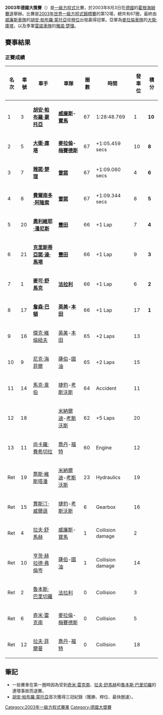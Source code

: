{{coord|49|19|40|N|8|33|57|E|source:kolossus-nowiki|display=title}}
{{Infobox Grand Prix race report
|Type          = F1
|Country       = Germany
|Grand Prix    = 德國
|Date          = 8月3日
|Year          = 2003
|Image         = Hockenheim2012.svg
|Official name = Großer [[美孚1號|Mobil 1]] Preis von Deutschland
|Race_No       = 12
|Season_No     = 16
|Location      = [[德國|德國]][[霍肯海姆|霍肯海姆]][[霍根海姆賽道|霍根海姆賽道]]
|Course        = 永久性賽道
|Course_mi     = 2.842
|Course_km     = 4.574
|Distance_laps = 67
|Distance_mi   = 190.414
|Distance_km   = 306.458
|Weather       = 良好
|Pole_Driver   = [[胡安·帕布羅·蒙托亞|胡安·帕布羅·蒙托亞]]
|Pole_Team     = [[威廉斯車隊|威廉斯]]-[[寶馬索伯車隊|寶馬]]
|Pole_Time     = 1:15.167
|Pole_Country  = Colombia
|Fast_Driver   = [[胡安·帕布羅·蒙托亞|胡安·帕布羅·蒙托亞]]
|Fast_Team     = [[威廉斯車隊|威廉斯]]-[[寶馬索伯車隊|寶馬]]
|Fast_Time     = 1:14.917
|Fast_Lap      =
|Fast_Country  = Colombia
|First_Driver  = [[胡安·帕布羅·蒙托亞|胡安·帕布羅·蒙托亞]]
|First_Team    = [[威廉斯車隊|威廉斯]]-[[寶馬索伯車隊|寶馬]]
|First_Country = Colombia
|Second_Driver = [[大衛·庫塔_(賽車手)|大衛·庫塔]]
|Second_Team   = [[麥拉倫車隊|麥拉倫]]-[[梅賽德斯車隊|梅賽德斯]]
|Second_Country= UK
|Third_Driver  = [[雅諾·楚理|雅諾·楚理]]
|Third_Team    = [[雷諾車隊|雷諾]]
|Third_Country = Italy
}}

'''2003年德國大獎賽'''（{{lang-en|2003 German Grand Prix}}）是[[一級方程式|一級方程式]]比賽，於2003年8月3日在[[德國|德國]]的[[霍根海姆賽道|霍根海姆賽道]]舉辦。比賽是[[2003年世界一級方程式錦標賽|2003年世界一級方程式錦標賽]]的第12場，總共有67圈，最終由[[威廉斯車隊|威廉斯車隊]]的[[胡安·帕布羅·蒙托亞|胡安·帕布羅·蒙托亞]]從[[桿位|桿位]]出發贏得冠軍。亞軍為[[麥拉倫車隊|麥拉倫車隊]]的[[大衛·庫塔_(賽車手)|大衛·庫塔]]，以及季軍[[雷諾車隊|雷諾車隊]]的[[雅諾·楚理|雅諾·楚理]]。

== 賽事結果 ==
===正賽成績===
{| class="wikitable" style="font-size: 95%;"
|-
! 名次!! 車號!! 車手!! 車隊!! 圈數 !! 時間 !! 發車位 !! 積分
|-
! 1
| 3
| {{flagicon|Colombia}} '''[[胡安·帕布羅·蒙托亞|胡安·帕布羅·蒙托亞]]'''
| '''[[威廉斯車隊|威廉斯]]-[[寶馬索伯車隊|寶馬]]'''
| 67
| 1:28:48.769
| 1
| '''10'''
|-
! 2
| 5
| {{flagicon|UK}} '''[[大衛·庫塔_(賽車手)|大衛·庫塔]]'''
| '''[[麥拉倫車隊|麥拉倫]]-[[梅賽德斯車隊|梅賽德斯]]'''
| 67
| +1:05.459 secs
| 10
| '''8'''
|-
! 3
| 7
| {{flagicon|Italy}} '''[[雅諾·楚理|雅諾·楚理]]'''
| '''[[雷諾車隊|雷諾]]'''
| 67
| +1:09.060 secs
| 4
| '''6'''
|-
! 4
| 8
| {{flagicon|Spain}} '''[[費爾南多·阿隆索|費爾南多·阿隆索]]'''
| '''[[雷諾車隊|雷諾]]'''
| 67
| +1:09.344 secs
| 8
| '''5'''
|-
! 5
| 20
| {{flagicon|France}} '''[[奧利維耶·潘尼斯|奧利維耶·潘尼斯]]'''
| '''[[豐田車隊|豐田]]'''
| 66
| +1 Lap
| 7
| '''4'''
|-
! 6
| 21
| {{flagicon|Brazil}} '''[[克里斯蒂亞諾·達·馬塔|克里斯蒂亞諾·達·馬塔]]'''
| '''[[豐田車隊|豐田]]'''
| 66
| +1 Lap
| 9
| '''3'''
|-
! 7
| 1
| {{flagicon|Germany}} '''[[麥可·舒馬克|麥可·舒馬克]]'''
| '''[[法拉利車隊|法拉利]]'''
| 66
| +1 Lap
| 6
| '''2'''
|-
! 8
| 17
| {{flagicon|UK}} '''[[詹森·巴頓|詹森·巴頓]]'''
| '''[[英美車隊|英美]]-[[本田車隊|本田]]'''
| 66
| +1 Lap
| 17
| '''1'''
|-
! 9
| 16
| {{flagicon|Canada}} [[傑克·維倫紐夫|傑克·維倫紐夫]]
| [[英美車隊|英美]]-[[本田車隊|本田]]
| 65
| +2 Laps
| 13
|  
|-
! 10
| 9
| {{flagicon|Germany}} [[尼克·海菲爾|尼克·海菲爾]]
| [[薩伯車隊|薩伯]]-[[馬來西亞國家石油|國油]]
| 65
| +2 Laps
| 15
|  
|-
! 11
| 14
| {{flagicon|Australia}} [[馬克·韋伯|馬克·韋伯]]
| [[捷豹車隊|捷豹]]-[[考斯沃斯|考斯沃斯]]
| 64
| Accident
| 11
|  
|-
! 12
| 18
| {{flagicon|Denmark}} {{link-en|尼可拉斯·吉耶薩|Nicolas Kiesa}}
| [[米納爾迪車隊|米納爾迪]]-[[考斯沃斯|考斯沃斯]]
| 62
| +5 Laps
| 20
|  
|-
! 13
| 11
| {{flagicon|Italy}} [[尚卡羅·費希切拉|尚卡羅·費希切拉]]
| [[喬丹車隊|喬丹]]-[[福特汽車|福特]]
| 60
| Engine
| 12
|  
|-
! Ret
| 19
| {{flagicon|Netherlands}} [[喬斯·維斯塔潘|喬斯·維斯塔潘]]
| [[米納爾迪車隊|米納爾迪]]-[[考斯沃斯|考斯沃斯]]
| 23
| Hydraulics
| 19
|  
|-
! Ret
| 15
| {{flagicon|UK}} [[賈斯汀·威爾遜|賈斯汀·威爾遜]]
| [[捷豹車隊|捷豹]]-[[考斯沃斯|考斯沃斯]]
| 6
| Gearbox
| 16
|  
|-
! Ret
| 4
| {{flagicon|Germany}} [[拉夫·舒馬赫|拉夫·舒馬赫]]
| [[威廉斯車隊|威廉斯]]-[[寶馬索伯車隊|寶馬]]
| 1
| Collision damage
| 2
|  
|-
! Ret
| 10
| {{flagicon|Germany}} [[亨茨·赫拉德·弗倫岑|亨茨·赫拉德·弗倫岑]]
| [[薩伯車隊|薩伯]]-[[馬來西亞國家石油|國油]]
| 1
| Collision damage
| 14
|  
|-
! Ret
| 2
| {{flagicon|Brazil}} [[魯本斯·巴里切羅|魯本斯·巴里切羅]]
| [[法拉利車隊|法拉利]]
| 0
| Collision
| 3
|  
|-
! Ret
| 6
| {{flagicon|Finland}} [[奇米·雷克南|奇米·雷克南]]
| [[麥拉倫車隊|麥拉倫]]-[[梅賽德斯車隊|梅賽德斯]]
| 0
| Collision
| 5
|  
|-
! Ret
| 12
| {{flagicon|Ireland}} [[拉夫·菲爾曼|拉夫·菲爾曼]]
| [[喬丹車隊|喬丹]]-[[福特汽車|福特]]
| 0
| Collision
| 18
|  
|}

==筆記==
*一些賽車在第一圈時因為受到[[奇米·雷克南|奇米·雷克南]]、[[拉夫·舒馬赫|拉夫·舒馬赫]]和[[魯本斯·巴里切羅|魯本斯·巴里切羅]]的連環事故而退賽。
*[[胡安·帕布羅·蒙托亞|胡安·帕布羅·蒙托亞]]首次獲得三冠紀錄（獲勝、桿位、最快圈速）。


{{F1 race report
| Name_of_race            = [[德國大獎賽|德國大獎賽]] |
  Year_of_race            = 2003
| Previous_race_in_season = [[2003年英國大獎賽|2003年英國大獎賽]]
| Next_race_in_season     = [[2003年匈牙利大獎賽|2003年匈牙利大獎賽]]
| Previous_year's_race    = [[2002年德國大獎賽|2002年德國大獎賽]]
| Next_year's_race        = [[2004年德國大獎賽|2004年德國大獎賽]]
}}

{{F1GP 00-09}}

[[Category:2003年一級方程式賽果|Category:2003年一級方程式賽果]]
[[Category:德國大獎賽|Category:德國大獎賽]]